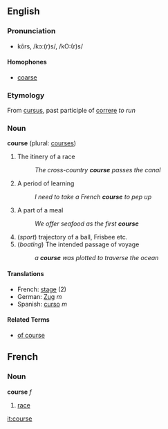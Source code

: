 ==English==

===Pronunciation===
*kôrs, /kɔː(r)s/, /kO:(r)s/
====Homophones====
*[[coarse]]

=== Etymology ===
From {{L.}} [[cursus]], past participle of [[correre]] ''to run''

===Noun===
'''course''' (plural: [[courses]])
# The itinery of a race
#:''The cross-country '''course''' passes the canal''
# A period of learning
#:''I need to take a French '''course''' to pep up''
# A part of a meal
#:''We offer seafood as the first '''course'''''
# (''sport'') trajectory of a ball, Frisbee etc.
# (''boating'') The intended passage of voyage
#:''a '''course''' was plotted to traverse the ocean''
====Translations====
*French: [[stage]] (2)
*German: [[Zug]] ''m''
*Spanish: [[curso]] ''m''

====Related Terms====
*[[of course]]

==French==
===Noun===
'''course''' ''f''
# [[race]]
[[it:course]]